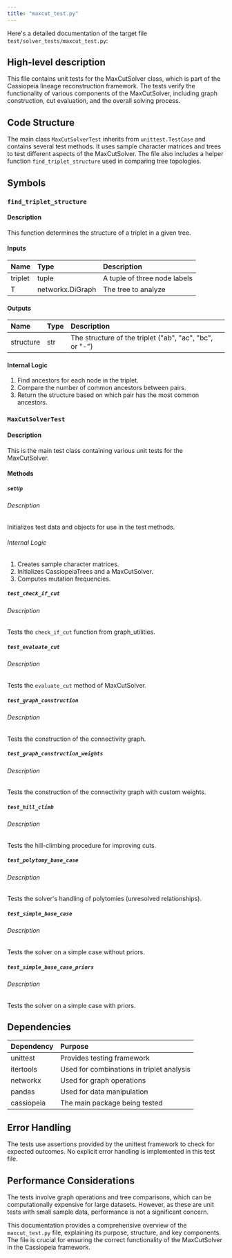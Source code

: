 ```yaml
---
title: "maxcut_test.py"
---
```


Here's a detailed documentation of the target file `test/solver_tests/maxcut_test.py`:

## High-level description
This file contains unit tests for the MaxCutSolver class, which is part of the Cassiopeia lineage reconstruction framework. The tests verify the functionality of various components of the MaxCutSolver, including graph construction, cut evaluation, and the overall solving process.

## Code Structure
The main class `MaxCutSolverTest` inherits from `unittest.TestCase` and contains several test methods. It uses sample character matrices and trees to test different aspects of the MaxCutSolver. The file also includes a helper function `find_triplet_structure` used in comparing tree topologies.

## Symbols

### `find_triplet_structure`
#### Description
This function determines the structure of a triplet in a given tree.

#### Inputs
| Name | Type | Description |
|:-----|:-----|:------------|
| triplet | tuple | A tuple of three node labels |
| T | networkx.DiGraph | The tree to analyze |

#### Outputs
| Name | Type | Description |
|:-----|:-----|:------------|
| structure | str | The structure of the triplet ("ab", "ac", "bc", or "-") |

#### Internal Logic
1. Find ancestors for each node in the triplet.
2. Compare the number of common ancestors between pairs.
3. Return the structure based on which pair has the most common ancestors.

### `MaxCutSolverTest`
#### Description
This is the main test class containing various unit tests for the MaxCutSolver.

#### Methods

##### `setUp`
###### Description
Initializes test data and objects for use in the test methods.

###### Internal Logic
1. Creates sample character matrices.
2. Initializes CassiopeiaTrees and a MaxCutSolver.
3. Computes mutation frequencies.

##### `test_check_if_cut`
###### Description
Tests the `check_if_cut` function from graph_utilities.

##### `test_evaluate_cut`
###### Description
Tests the `evaluate_cut` method of MaxCutSolver.

##### `test_graph_construction`
###### Description
Tests the construction of the connectivity graph.

##### `test_graph_construction_weights`
###### Description
Tests the construction of the connectivity graph with custom weights.

##### `test_hill_climb`
###### Description
Tests the hill-climbing procedure for improving cuts.

##### `test_polytomy_base_case`
###### Description
Tests the solver's handling of polytomies (unresolved relationships).

##### `test_simple_base_case`
###### Description
Tests the solver on a simple case without priors.

##### `test_simple_base_case_priors`
###### Description
Tests the solver on a simple case with priors.

## Dependencies
| Dependency | Purpose |
|:-----------|:--------|
| unittest | Provides testing framework |
| itertools | Used for combinations in triplet analysis |
| networkx | Used for graph operations |
| pandas | Used for data manipulation |
| cassiopeia | The main package being tested |

## Error Handling
The tests use assertions provided by the unittest framework to check for expected outcomes. No explicit error handling is implemented in this test file.

## Performance Considerations
The tests involve graph operations and tree comparisons, which can be computationally expensive for large datasets. However, as these are unit tests with small sample data, performance is not a significant concern.

This documentation provides a comprehensive overview of the `maxcut_test.py` file, explaining its purpose, structure, and key components. The file is crucial for ensuring the correct functionality of the MaxCutSolver in the Cassiopeia framework.